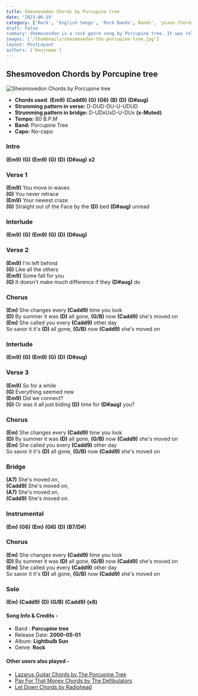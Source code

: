 ```yaml
---
title: Shesmovedon Chords by Porcupine tree
date: '2023-06-19'
category: ['Rock', 'English Songs', 'Rock Bands', Bands', 'piano Chords']
draft: false
summary: Shemovesdon is a rock genre song by Porcupine tree. It was released on 2000-05-01, Here are the Original Guitar Chords of the song.
images: ['/thumbnails/shesmovedon-the-porcupine-tree.jpg']
layout: PostLayout
authors: ['Anujnema']
---
```


## Shesmovedon Chords by Porcupine tree

![Shesmovedon Chords by Porcupine tree](/thumbnails/shesmovedon-the-porcupine-tree.jpg)

- **Chords used**: **(Em9)** **(Cadd9)** **(G)** **(G6)** **(B)** **(D)** **(D#aug)**
- **Strumming pattern in verse:** D-DUD-DU-U-UDUD
- **Strumming pattern in bridge:** D-UDxUxD-U-DUx **(x-Muted)**
- **Tempo:** 80 B.P.M
- **Band:** Porcupine Tree
- **Capo:** No-capo

### Intro

**(Em9)** **(G)** **(Em9)** **(G)** **(D)** **(D#aug)** **x2**

### Verse 1

**(Em9)** You move in waves\
**(G)** You never retrace\
**(Em9)** Your newest craze\
**(G)** Straight out of the Face by the **(D)** bed **(D#aug)** unread

### Interlude

**(Em9)** **(G)** **(Em9)** **(G)** **(D)** **(D#aug)**

### Verse 2

**(Em9)** I'm left behind\
**(G)** Like all the others\
**(Em9)** Some fall for you\
**(G)** It doesn't make much difference if they **(D#aug)** do

### Chorus

**(Em)** She changes every **(Cadd9)** time you look\
**(D)** By summer it was **(D)** all gone, **(G/B)** now **(Cadd9)** she's moved on\
**(Em)** She called you every **(Cadd9)** other day\
So savor it it's **(D)** all gone, **(G/B)** now **(Cadd9)** she's moved on

### Interlude

**(Em9)** **(G)** **(Em9)** **(G)** **(D)** **(D#aug)**

### Verse 3

**(Em9)** So for a while\
**(G)** Everything seemed new\
**(Em9)** Did we connect?\
**(G)** Or was it all just biding **(D)** time for **(D#aug)** you?

### Chorus

**(Em)** She changes every **(Cadd9)** time you look\
**(D)** By summer it was **(D)** all gone, **(G/B)** now **(Cadd9)** she's moved on\
**(Em)** She called you every **(Cadd9)** other day\
So savor it it's **(D)** all gone, **(G/B)** now **(Cadd9)** she's moved on

### Bridge

**(A7)** She's moved on,\
**(Cadd9)** She's moved on,\
**(A7)** She's moved on,\
**(Cadd9)** She's moved on.

### Instrumental

**(Em)** **(G6)** **(Em)** **(G6)** **(D)** **(B7/D#)**

### Chorus

**(Em)** She changes every **(Cadd9)** time you look\
**(D)** By summer it was **(D)** all gone, **(G/B)** now **(Cadd9)** she's moved on\
**(Em)** She called you every **(Cadd9)** other day\
So savor it it's **(D)** all gone, **(G/B)** now **(Cadd9)** she's moved on

### Solo

**(Em)** **(Cadd9)** **(D)** **(G/B)** **(Cadd9)** **(x8)**

#### **Song Info & Credits -**

- Band : **Porcupine tree**
- Release Date: **2000-05-01**
- Album: **Lightbulb Sun**
- Genre: **Rock**

#### Other users also played -

- [Lazarus Guitar Chords by The Porcupine Tree](https://www.chordsco.com/chords/lazarus-guitar-chords-by-the-porcupine-tree)
- [Pay For That Money Chords by The Defibulators](https://www.chordsco.com/chords/pay-for-that-money-chords-by-the-defibulators-coffeezilla-outro-song)
- [Let Down Chords by Radiohead](https://www.chordsco.com/chords/let-down-chords-by-radiohead)
